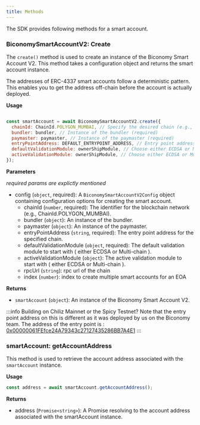 ```yaml
---
title: Methods
---
```


The SDK provides following methods for a smart account.

### BiconomySmartAccountV2: Create

The `create()` method is used to create an instance of the Biconomy Smart Account V2. This method takes a configuration object and returns the smart account instance.

The addresses of ERC-4337 smart accounts follow a deterministic pattern. This enables you to get the address off-chain before the account is actually deployed.

**Usage**

```jsx

const smartAccount = await BiconomySmartAccountV2.create({
  chainId: ChainId.POLYGON_MUMBAI, // Specify the desired chain (e.g., Polygon Mumbai)
  bundler: bundler, // Instance of the bundler (required)
  paymaster: paymaster, // Instance of the paymaster (required)
  entryPointAddress: DEFAULT_ENTRYPOINT_ADDRESS, // Entry point address for the specified chain (required)
  defaultValidationModule: ownerShipModule, // Choose either ECDSA or Multi-chain as the default validation module (required)
  activeValidationModule: ownerShipModule, // Choose either ECDSA or Multi-chain as the active validation module to start (required)
});

```

**Parameters**

*required params are explictly mentioned*

- config (`object`, required): A `BiconomySmartAccountV2Config` object containing configuration options for creating the smart account.
  - chainId (`number`, required): The identifier for the blockchain network (e.g., ChainId.POLYGON_MUMBAI).
  - bundler (`object`): An instance of the bundler.
  - paymaster (`object`): An instance of the paymaster.
  - entryPointAddress (`string`, required): The entry point address for the specified chain.
  - defaultValidationModule (`object`, required): The default validation module to start with ( either ECDSA or Multi-chain ).
  - activeValidationModule (`object`): The active validation module to start with ( either ECDSA or Multi-chain ).
  - rpcUrl (`string`): rpc url of the chain
  - index (`number`): index to create multiple smart accounts for an EOA

**Returns**

- `smartAccount` (`object`): An instance of the Biconomy Smart Account V2.

:::info
Building on Chiliz Mainnet or the Spicy Testnet? Note that the entry point address on this is different as it was deployed by us on the Biconomy team. The address of the entry point is : [0x00000061FEfce24A79343c27127435286BB7A4E1](https://scan.chiliz.com/address/0x00000061FEfce24A79343c27127435286BB7A4E1/contracts#address-tabs)
:::

### smartAccount: getAccountAddress

This method is used to retrieve the account address associated with the `smartAccount` instance.

**Usage**

```jsx
const address = await smartAccount.getAccountAddress();
```

**Returns**

- address (`Promise<string>`): A Promise resolving to the account address associated with the smartAccount instance.
